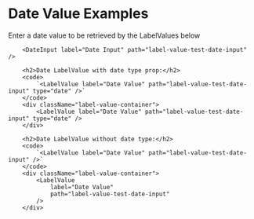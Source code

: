 
<div className="playground-section">
        <h1>Date Value Examples</h1>
        <p> Enter a date value to be retrieved by the LabelValues below</p>

        <DateInput label="Date Input" path="label-value-test-date-input" />

        <h2>Date LabelValue with date type prop:</h2>
        <code>
            `<LabelValue label="Date Value" path="label-value-test-date-input" type="date" />`
        </code>
        <div className="label-value-container">
            <LabelValue label="Date Value" path="label-value-test-date-input" type="date" />
        </div>

        <h2>Date LabelValue without date type:</h2>
        <code>
            `<LabelValue label="Date Value" path="label-value-test-date-input" />`
        </code>
        <div className="label-value-container">
            <LabelValue
                label="Date Value"
                path="label-value-test-date-input"
            />
        </div>
</div>

